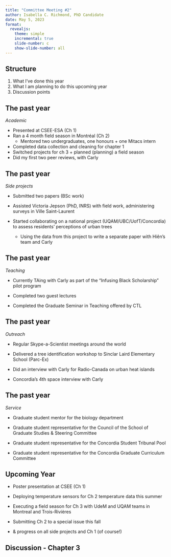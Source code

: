 ```yaml
---
title: "Committee Meeting #2"
author: Isabella C. Richmond, PhD Candidate
date: May 5, 2023
format: 
  revealjs:
    theme: simple
    incremental: true
    slide-number: c
    show-slide-number: all
---
```


## Structure

1.  What I've done this year
2.  What I am planning to do this upcoming year
3.  Discussion points

## The past year

*Academic*

-   Presented at CSEE-ESA (Ch 1)
-   Ran a 4 month field season in Montréal (Ch 2)
    -   Mentored two undergraduates, one honours + one Mitacs intern
-   Completed data collection and cleaning for chapter 1
-   Switched projects for ch 3 + planned (planning) a field season
-   Did my first two peer reviews, with Carly

## The past year

*Side projects*

-   Submitted two papers (BSc work)

-   Assisted Victoria Jepson (PhD, INRS) with field work, administering surveys in Ville Saint-Laurent

-   Started collaborating on a national project (UQAM/UBC/UofT/Concordia) to assess residents' perceptions of urban trees

    -   Using the data from this project to write a separate paper with Hiên's team and Carly

## The past year

*Teaching*

-   Currently TAing with Carly as part of the "Infusing Black Scholarship" pilot program

-   Completed two guest lectures

-   Completed the Graduate Seminar in Teaching offered by CTL

## The past year

*Outreach*

-   Regular Skype-a-Scientist meetings around the world

-   Delivered a tree identification workshop to Sinclar Laird Elementary School (Parc-Ex)

-   Did an interview with Carly for Radio-Canada on urban heat islands

-   Concordia's 4th space interview with Carly

## The past year

*Service*

-   Graduate student mentor for the biology department

-   Graduate student representative for the Council of the School of Graduate Studies & Steering Committee

-   Graduate student representative for the Concordia Student Tribunal Pool

-   Graduate student representative for the Concordia Graduate Curriculum Committee

## Upcoming Year

-   Poster presentation at CSEE (Ch 1)

-   Deploying temperature sensors for Ch 2 temperature data this summer

-   Executing a field season for Ch 3 with UdeM and UQAM teams in Montreal and Trois-Rivières

-   Submitting Ch 2 to a special issue this fall

-   & progress on all side projects and Ch 1 (of course!)

## Discussion - Chapter 3
